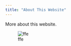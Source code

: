 ```yaml
---
title: "About This Website"
---
```


More about this website.

![ffe](https://github.com/benoit-liquet/rmarkdown-website-examples/FIG/Anglet.png)
